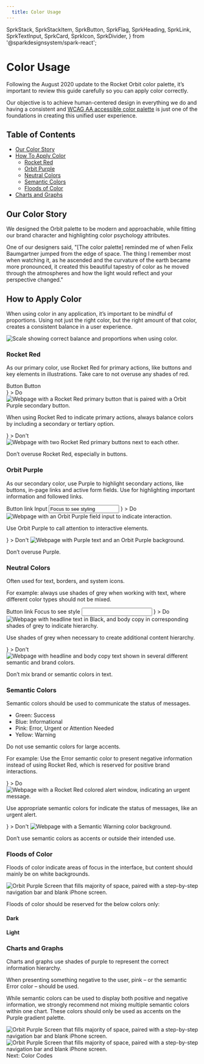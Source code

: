 ```yaml
---
  title: Color Usage
---
```














  SprkStack,
  SprkStackItem,
  SprkButton,
  SprkFlag,
  SprkHeading,
  SprkLink,
  SprkTextInput,
  SprkCard,
  SprkIcon,
  SprkDivider,
} from '@sparkdesignsystem/spark-react';


# Color Usage
Following the August 2020 update to the Rocket Orbit color palette, it’s important to review this guide carefully so you can apply color correctly.

Our objective is to achieve human-centered design in everything we do and having a consistent and [WCAG AA accessible color palette](/using-spark/foundations/color-accessibility) is just one of the foundations in creating this unified user experience.



<SprkDivider element="span"/>
<h2 class="docs-b-h2 sprk-b-TypeDisplayTwo sprk-u-mbl sprk-u-Measure">Table of Contents</h2>
<ul>
  <li>
    <a href="#our-color-story">
      Our Color Story
    </a>
  </li>
  <li>
    <a href="#how-to-apply-color">
      How To Apply Color
    </a>
    <ul class="sprk-b-List sprk-b-List--indented sprk-u-Measure sprk-u-mbn">
      <li>
        <a href="#rocket-red">
          Rocket Red
        </a>
      </li>
      <li>
        <a href="#orbit-purple">
          Orbit Purple
        </a>
      </li>
      <li>
        <a href="#neutral-colors">
          Neutral Colors
        </a>
      </li>
      <li>
        <a href="#semantic-colors">
          Semantic Colors
        </a>
      </li>
      <li>
        <a href="#floods-of-color">
          Floods of Color
        </a>
      </li>
    </ul>
  </li>
  <li>
    <a href="#charts-and-graphs">
      Charts and Graphs
    </a>
  </li>
</ul>
<SprkDivider element="span"/>
<h2 class="docs-b-h2 sprk-b-TypeDisplayTwo sprk-u-mbl sprk-u-Measure">Our Color Story</h2>
<p>
  We designed the Orbit palette to be modern and approachable, while fitting our brand character and highlighting color psychology attributes.
</p>
<p>
  One of our designers said, "[The color palette] reminded me of when Felix Baumgartner jumped from the edge of space. The thing I remember most when watching it, as he ascended and the curvature of the earth became more pronounced, it created this beautiful tapestry of color as he moved through the atmospheres and how the light would reflect and your perspective changed."
</p>
<SprkDivider element="span"/>
<h2 class="docs-b-h2 sprk-b-TypeDisplayTwo sprk-u-mbl sprk-u-Measure">How to Apply Color</h2>
<p class="sprk-b-TypeBodyTwo sprk-u-mbl sprk-u-Measure">
  When using color in any application, it’s important to be mindful of proportions. Using not just the right color, but the right amount of that color, creates a consistent balance in a user experience.
</p>
<img
  srcset={howToApplyColorProportionallySet}
  src={howToApplyColorProportionally}
  sizes="550px"
  alt="Scale showing correct balance and proportions when using color."/>
<h3>Rocket Red</h3>
<ColorSwatchGrid additionalClasses="sprk-u-mbm">
  <ColorSwatch isCompact variableName="sprk-red" />
  <ColorSwatch isCompact variableName="sprk-deep-red" />
  <ColorSwatch isCompact variableName="sprk-mid-red" />
</ColorSwatchGrid>
<p class="sprk-b-TypeBodyTwo sprk-u-mbl sprk-u-Measure">
  As our primary color, use Rocket Red for primary actions, like buttons and key elements in illustrations. Take care to not overuse any shades of red.
</p>
<div class="sprk-u-mbh sprk-u-mtl">
  <SprkButton additionalClasses="sprk-u-mrm">Button</SprkButton>
  <SprkButton variant="secondary">Button</SprkButton>
</div>
<SprkStack itemSpacing="medium" splitAt="small">
  <SprkStackItem additionalClasses="sprk-o-Stack__item--half@s sprk-u-prm">
    <SprkStack>
      <SprkStackItem additionalClasses="sprk-u-mbm">
        <SprkFlag
          additionalClasses="sprk-o-Flag--middle"
          media={
            <SprkIcon iconName="check-mark" additionalClasses="sprk-c-Icon--l sprk-c-Icon--stroke-current-color sprk-c-Icon--filled-current-color sprk-u-Color--green" />
          }
        >
          <SprkHeading
            element="span"
            variant="displayFour"
          >
            Do
          </SprkHeading>
        </SprkFlag>
      </SprkStackItem>
      <SprkStackItem additionalClasses="sprk-u-mbm">
        <img
          srcset={doRedSet}
          src={doRed}
          sizes="(min-width: 1120px) 1120px,
                (min-width: 1680px) 1680px,
                560px"
          alt="Webpage with a Rocket Red primary button that is paired with a Orbit Purple secondary button."/>
      </SprkStackItem>
      <SprkStackItem>
        <p>
          When using Rocket Red to indicate primary actions, always balance colors by including a secondary or tertiary option.
        </p>
      </SprkStackItem>
    </SprkStack>
  </SprkStackItem>
  <SprkStackItem additionalClasses="sprk-o-Stack__item--half@s sprk-u-prm">
    <SprkStack>
      <SprkStackItem additionalClasses="sprk-u-mbm">
        <SprkFlag
          additionalClasses="sprk-o-Flag--middle"
          media={
            <SprkIcon iconName="close-circle" additionalClasses="sprk-c-Icon--l sprk-c-Icon--stroke-current-color sprk-c-Icon--filled-current-color sprk-u-Color--red" />
          }
        >
          <SprkHeading
            element="span"
            variant="displayFour"
          >
            Don't
          </SprkHeading>
        </SprkFlag>
      </SprkStackItem>
      <SprkStackItem additionalClasses="sprk-u-mbm">
        <img
          srcset={dontRedSet}
          src={dontRed}
          sizes="(min-width: 1120px) 1120px,
                (min-width: 1680px) 1680px,
                560px"
          alt="Webpage with two Rocket Red primary buttons next to each other."/>
      </SprkStackItem>
      <SprkStackItem>
        <p>
          Don’t overuse Rocket Red, especially in buttons.
        </p>
      </SprkStackItem>
    </SprkStack>
  </SprkStackItem>
</SprkStack>
<SprkDivider element="span"/>
<h3>Orbit Purple</h3>
<ColorSwatchGrid additionalClasses="sprk-u-mbm">
  <ColorSwatch isCompact variableName="sprk-purple" />
  <ColorSwatch isCompact variableName="sprk-purple-dark" />
  <ColorSwatch isCompact variableName="sprk-purple-deep" />
  <ColorSwatch isCompact variableName="sprk-purple-light" />
  <ColorSwatch hasOutline isCompact variableName="sprk-purple-lightest" />
</ColorSwatchGrid>
<p class="sprk-b-TypeBodyTwo sprk-u-mbl sprk-u-Measure">
  As our secondary color, use Purple to highlight secondary actions, like buttons, in-page links and active form fields. Use for highlighting important information and followed links.
</p>
<SprkStack splitAt="small" itemSpacing="huge" additionalClasses="sprk-o-Stack--end-column@s sprk-u-mbh">
  <SprkStackItem >
    <SprkButton variant="tertiary">Button</SprkButton>
  </SprkStackItem>
  <SprkStackItem>
    <SprkLink
      element="a"
      href="#nogo"
    >
      link
    </SprkLink>
  </SprkStackItem>
  <SprkStackItem>
    <label
      for="text-input"
      class="sprk-b-Label"
    >
      Input
    </label>
    <input
      class="sprk-b-TextInput sprk-u-Width-100"
      value="Focus to see styling"
      aria-describedby="text-input--error-container"
    />
  </SprkStackItem>
</SprkStack>
<SprkStack itemSpacing="medium" splitAt="small">
  <SprkStackItem additionalClasses="sprk-o-Stack__item--half@s sprk-u-prm">
    <SprkStack>
      <SprkStackItem additionalClasses="sprk-u-mbm">
        <SprkFlag
          additionalClasses="sprk-o-Flag--middle"
          media={
            <SprkIcon iconName="check-mark" additionalClasses="sprk-c-Icon--l sprk-c-Icon--stroke-current-color sprk-c-Icon--filled-current-color sprk-u-Color--green" />
          }
        >
          <SprkHeading
            element="span"
            variant="displayFour"
          >
            Do
          </SprkHeading>
        </SprkFlag>
      </SprkStackItem>
      <SprkStackItem additionalClasses="sprk-u-mbm">
        <img
          srcset={doPurpleSet}
          src={doPurple}
          sizes="(min-width: 1120px) 1120px,
                (min-width: 1680px) 1680px,
                560px"
          alt="Webpage with an Orbit Purple field input to indicate interaction."/>
      </SprkStackItem>
      <SprkStackItem>
        <p>
          Use Orbit Purple to call attention to interactive elements.
        </p>
      </SprkStackItem>
    </SprkStack>
  </SprkStackItem>
  <SprkStackItem additionalClasses="sprk-o-Stack__item--half@s sprk-u-prm">
    <SprkStack>
      <SprkStackItem additionalClasses="sprk-u-mbm">
        <SprkFlag
          additionalClasses="sprk-o-Flag--middle"
          media={
            <SprkIcon iconName="close-circle" additionalClasses="sprk-c-Icon--l sprk-c-Icon--stroke-current-color sprk-c-Icon--filled-current-color sprk-u-Color--red" />
          }
        >
          <SprkHeading
            element="span"
            variant="displayFour"
          >
            Don't
          </SprkHeading>
        </SprkFlag>
      </SprkStackItem>
      <SprkStackItem additionalClasses="sprk-u-mbm">
        <img
          srcset={dontPurpleSet}
          src={dontPurple}
          sizes="(min-width: 1120px) 1120px,
                (min-width: 1680px) 1680px,
                560px"
          alt="Webpage with Purple text and an Orbit Purple background."/>
      </SprkStackItem>
      <SprkStackItem>
        <p>
          Don’t overuse Purple.
        </p>
      </SprkStackItem>
    </SprkStack>
  </SprkStackItem>
</SprkStack>
<SprkDivider element="span"/>
<h3>Neutral Colors</h3>
<ColorSwatchGrid additionalClasses="sprk-u-mbm">
  <ColorSwatch isCompact variableName="sprk-black" />
  <ColorSwatch isCompact variableName="sprk-black-tint-80" />
  <ColorSwatch isCompact variableName="sprk-black-tint-70" />
  <ColorSwatch isCompact variableName="sprk-black-tint-60" />
  <ColorSwatch isCompact variableName="sprk-black-tint-50" />
  <ColorSwatch isCompact variableName="sprk-black-tint-40" />
  <ColorSwatch hasOutline isCompact variableName="sprk-black-tint-30" />
  <ColorSwatch hasOutline isCompact variableName="sprk-black-tint-20" />
  <ColorSwatch hasOutline isCompact variableName="sprk-black-tint-10" />
  <ColorSwatch hasOutline isCompact variableName="sprk-gray" />
</ColorSwatchGrid>
<p>
  Often used for text, borders, and system icons.
</p>
<p class="sprk-b-TypeBodyTwo sprk-u-mbl sprk-u-Measure">
For example: always use shades of grey when working with text, where different color types should not be mixed.
</p>
<SprkStack splitAt="small" itemSpacing="huge" additionalClasses="sprk-o-Stack--end-column@s sprk-u-mbl">
  <SprkStackItem additionalClasses="sprk-u-mbh sprk-u-mtl">
    <SprkButton variant="quaternary">Button</SprkButton>
  </SprkStackItem>
  <SprkStackItem>
    <SprkLink
      element="a"
      href="#nogo"
    >
      link
    </SprkLink>
  </SprkStackItem>
  <SprkStackItem>
    <label
      for="text-input"
      class="sprk-b-Label"
    >
      Focus to see style
    </label>
    <input
      class="sprk-b-TextInput sprk-u-Width-100"
      id="text-input"
      data-id="text-input"
      type="text"
      value=""
      aria-describedby="text-input--error-container"
    />
  </SprkStackItem>
</SprkStack>
  <SprkStack itemSpacing="medium" splitAt="small">
  <SprkStackItem additionalClasses="sprk-o-Stack__item--half@s sprk-u-prm">
    <SprkStack>
      <SprkStackItem additionalClasses="sprk-u-mbm">
        <SprkFlag
          additionalClasses="sprk-o-Flag--middle"
          media={
            <SprkIcon iconName="check-mark" additionalClasses="sprk-c-Icon--l sprk-c-Icon--stroke-current-color sprk-c-Icon--filled-current-color sprk-u-Color--green" />
          }
        >
          <SprkHeading
            element="span"
            variant="displayFour"
          >
            Do
          </SprkHeading>
        </SprkFlag>
      </SprkStackItem>
      <SprkStackItem additionalClasses="sprk-u-mbm">
        <img
          srcset={doGraySet}
          src={doGray}
          sizes="(min-width: 1120px) 1120px,
                (min-width: 1680px) 1680px,
                560px"
          alt="Webpage with headline text in Black, and body copy in corresponding shades of grey to indicate hierarchy."/>
      </SprkStackItem>
      <SprkStackItem>
        <p>
          Use shades of grey when necessary to create additional content hierarchy.
        </p>
      </SprkStackItem>
    </SprkStack>
  </SprkStackItem>
  <SprkStackItem additionalClasses="sprk-o-Stack__item--half@s sprk-u-prm">
    <SprkStack>
      <SprkStackItem additionalClasses="sprk-u-mbm">
        <SprkFlag
          additionalClasses="sprk-o-Flag--middle"
          media={
            <SprkIcon iconName="close-circle" additionalClasses="sprk-c-Icon--l sprk-c-Icon--stroke-current-color sprk-c-Icon--filled-current-color sprk-u-Color--red" />
          }
        >
          <SprkHeading
            element="span"
            variant="displayFour"
          >
            Don't
          </SprkHeading>
        </SprkFlag>
      </SprkStackItem>
      <SprkStackItem additionalClasses="sprk-u-mbm">
        <img
          srcset={dontGraySet}
          src={dontGray}
          sizes="(min-width: 1120px) 1120px,
                (min-width: 1680px) 1680px,
                560px"
          alt="Webpage with headline and body copy text shown in several different semantic and brand colors."/>
      </SprkStackItem>
      <SprkStackItem>
        <p>
          Don’t mix brand or semantic colors in text.
        </p>
      </SprkStackItem>
    </SprkStack>
  </SprkStackItem>
</SprkStack>
<SprkDivider element="span"/>
<h3>Semantic Colors</h3>
<ColorSwatchGrid additionalClasses="sprk-u-mbm">
  <ColorSwatch isCompact variableName="sprk-green" />
  <ColorSwatch isCompact variableName="sprk-blue" />
  <ColorSwatch isCompact variableName="sprk-pink" />
  <ColorSwatch isCompact variableName="sprk-yellow" />
</ColorSwatchGrid>
<p class="sprk-b-TypeBodyTwo sprk-u-mbl sprk-u-Measure">
  Semantic colors should be used to communicate the status of messages.
</p>
<ul>
  <li>Green: Success</li>
  <li>Blue: Informational</li>
  <li>Pink: Error, Urgent or Attention Needed</li>
  <li>Yellow: Warning</li>
</ul>
<p>
  Do not use semantic colors for large accents.
</p>
<p class="sprk-b-TypeBodyTwo sprk-u-mbl sprk-u-Measure">
  For example: Use the Error semantic color to present negative information instead of using Rocket Red, which is reserved for positive brand interactions.
</p>
<SprkStack itemSpacing="medium" splitAt="small">
  <SprkStackItem additionalClasses="sprk-o-Stack__item--half@s sprk-u-prm">
    <SprkStack>
      <SprkStackItem additionalClasses="sprk-u-mbm">
        <SprkFlag
          additionalClasses="sprk-o-Flag--middle"
          media={
            <SprkIcon iconName="check-mark" additionalClasses="sprk-c-Icon--l sprk-c-Icon--stroke-current-color sprk-c-Icon--filled-current-color sprk-u-Color--green" />
          }
        >
          <SprkHeading
            element="span"
            variant="displayFour"
          >
            Do
          </SprkHeading>
        </SprkFlag>
      </SprkStackItem>
      <SprkStackItem additionalClasses="sprk-u-mbm">
        <img
          srcset={doSemanticSet}
          src={doSemantic}
          sizes="(min-width: 1120px) 1120px,
                (min-width: 1680px) 1680px,
                560px"
          alt="Webpage with a Rocket Red colored alert window, indicating an urgent message."/>
      </SprkStackItem>
      <SprkStackItem>
        <p>
          Use appropriate semantic colors for indicate the status of messages, like an urgent alert.
        </p>
      </SprkStackItem>
    </SprkStack>
  </SprkStackItem>
  <SprkStackItem additionalClasses="sprk-o-Stack__item--half@s sprk-u-prm">
    <SprkStack>
      <SprkStackItem additionalClasses="sprk-u-mbm">
        <SprkFlag
          additionalClasses="sprk-o-Flag--middle"
          media={
            <SprkIcon iconName="close-circle" additionalClasses="sprk-c-Icon--l sprk-c-Icon--stroke-current-color sprk-c-Icon--filled-current-color sprk-u-Color--red" />
          }
        >
          <SprkHeading
            element="span"
            variant="displayFour"
          >
            Don't
          </SprkHeading>
        </SprkFlag>
      </SprkStackItem>
      <SprkStackItem additionalClasses="sprk-u-mbm">
        <img
          srcset={dontSemanticSet}
          src={dontSemantic}
          sizes="(min-width: 1120px) 1120px,
                (min-width: 1680px) 1680px,
                560px"
          alt="Webpage with a Semantic Warning color background."/>
      </SprkStackItem>
      <SprkStackItem>
        <p>
          Don’t use semantic colors as accents or outside their intended use.
        </p>
      </SprkStackItem>
    </SprkStack>
  </SprkStackItem>
</SprkStack>
<SprkDivider element="span"/>
<h3>Floods of Color</h3>
<p>
  Floods of color indicate areas of focus in the interface, but content should mainly be on white backgrounds.
</p>
<img
  srcset={stepperExampleSet}
  src={stepperExample}
  sizes="550px"
  class="sprk-u-mbm"
  alt="Orbit Purple Screen that fills majority of space, paired with a step-by-step navigation bar and blank iPhone screen."/>
<p class="sprk-b-TypeBodyTwo sprk-u-mbl sprk-u-Measure">
  Floods of color should be reserved for the below colors only:
</p>
<h4>Dark</h4>
<ColorSwatchGrid additionalClasses="sprk-u-mbm">
  <ColorSwatch isCompact variableName="sprk-black" />
  <ColorSwatch isCompact variableName="sprk-purple-dark" />
  <ColorSwatch isCompact variableName="sprk-purple-deep" />
</ColorSwatchGrid>
<h4>Light</h4>
<ColorSwatchGrid additionalClasses="sprk-u-mbm">
  <ColorSwatch isCompact hasOutline variableName="sprk-white" />
  <ColorSwatch isCompact hasOutline variableName="sprk-purple-lightest" />
  <ColorSwatch isCompact hasOutline variableName="sprk-gray" />
</ColorSwatchGrid>
<SprkDivider element="span"/>
<h3>Charts and Graphs</h3>
<p>
  Charts and graphs use shades of purple to represent the correct information hierarchy.
</p>
<ColorSwatchGrid additionalClasses="sprk-u-mbm">
  <ColorSwatch isCompact variableName="sprk-purple-navy" />
  <ColorSwatch isCompact variableName="sprk-purple-deep" />
  <ColorSwatch isCompact variableName="sprk-purple-dark" />
  <ColorSwatch isCompact variableName="sprk-purple" />
  <ColorSwatch isCompact variableName="sprk-purple-light" />
  <ColorSwatch isCompact variableName="sprk-lavender" />
  <ColorSwatch isCompact variableName="sprk-wisteria" />
  <ColorSwatch hasOutline isCompact variableName="sprk-magnolia" />
</ColorSwatchGrid>
<p>
  When presenting something negative to the user, pink – or the semantic Error color – should be used.
</p>
<p class="sprk-b-TypeBodyTwo sprk-u-mbl sprk-u-Measure">
  While semantic colors can be used to display both positive and negative information, we strongly recommend not mixing multiple semantic colors within one chart. These colors should only be used as accents on the Purple gradient palette.
</p>

<SprkStack itemSpacing="medium" splitAt="small" additionalClasses="sprk-u-Measure">
  <SprkStackItem additionalClasses="sprk-o-Stack__item--half@s sprk-u-prm">
    <img
      srcset={chart1Set}
      src={chart1}
      sizes="300px"
      class="sprk-u-mbm"
      alt="Orbit Purple Screen that fills majority of space, paired with a step-by-step navigation bar and blank iPhone screen."/>
  </SprkStackItem>
  <SprkStackItem additionalClasses="sprk-o-Stack__item--half@s sprk-u-prm">
    <img
      srcset={chart2Set}
      src={chart2}
      sizes="300px"
      class="sprk-u-mbm"
      alt="Orbit Purple Screen that fills majority of space, paired with a step-by-step navigation bar and blank iPhone screen."/>
  </SprkStackItem>
</SprkStack>
<SprkDivider element="span"/>
<SprkLink
  element="a"
  href="/using-spark/foundations/color-codes"
  variant="has-icon"
>
  Next: Color Codes
  <SprkIcon
    additionalClasses="
      sprk-u-mls
      sprk-c-Icon--m
      sprk-c-Icon--stroke-current-color"
    iconName="arrow-right"
  />
</SprkLink>